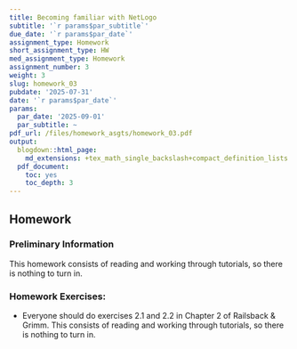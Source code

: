 ```yaml
---
title: Becoming familiar with NetLogo
subtitle: '`r params$par_subtitle`'
due_date: '`r params$par_date`'
assignment_type: Homework
short_assignment_type: HW
med_assignment_type: Homework
assignment_number: 3
weight: 3
slug: homework_03
pubdate: '2025-07-31'
date: '`r params$par_date`'
params:
  par_date: '2025-09-01'
  par_subtitle: ~
pdf_url: /files/homework_asgts/homework_03.pdf
output:
  blogdown::html_page:
    md_extensions: +tex_math_single_backslash+compact_definition_lists
  pdf_document:
    toc: yes
    toc_depth: 3
---
```

## Homework

### Preliminary Information

This homework consists of reading and working through tutorials, so there is nothing to turn in.

### Homework Exercises:



* Everyone should do exercises 2.1 and 2.2 in Chapter 2 of Railsback & Grimm. This consists of reading and working through tutorials, so there is nothing to turn in.

